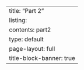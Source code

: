 ---
title: "Part 2"
listing:
  contents: part2
  type: default
page-layout: full
title-block-banner: true
---